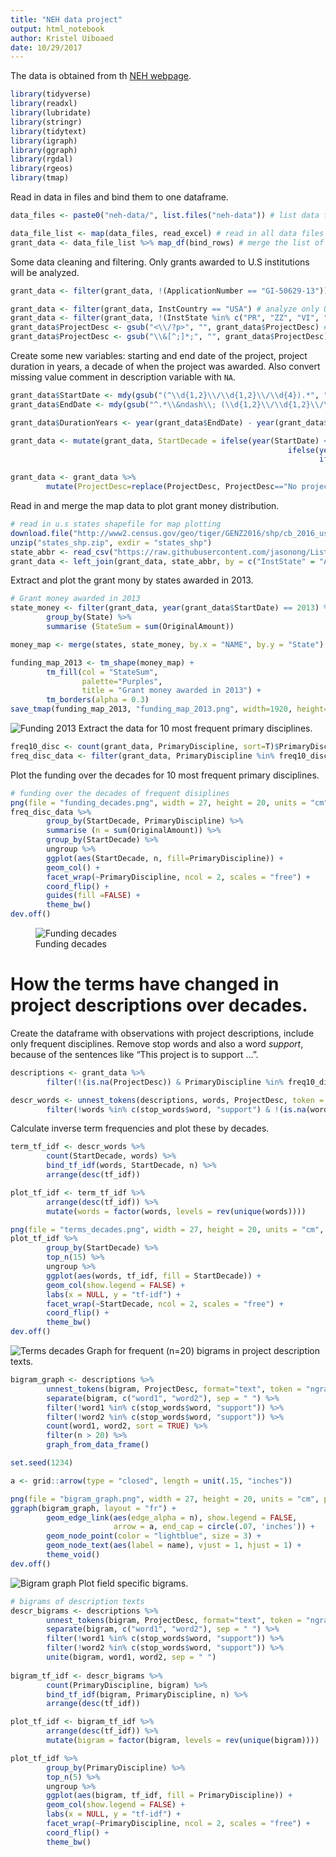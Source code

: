 ```yaml
---
title: "NEH data project"
output: html_notebook
author: Kristel Uiboaed
date: 10/29/2017
---
```


The data is obtained from th [NEH webpage](https://securegrants.neh.gov/publicquery/).

```r
library(tidyverse)
library(readxl)
library(lubridate)
library(stringr)
library(tidytext)
library(igraph)
library(ggraph)
library(rgdal)
library(rgeos)
library(tmap)
```
Read in data in files and bind them to one dataframe. 

```r
data_files <- paste0("neh-data/", list.files("neh-data")) # list data files

data_file_list <- map(data_files, read_excel) # read in all data files
grant_data <- data_file_list %>% map_df(bind_rows) # merge the list of df-s into one dataframe

```
Some data cleaning and filtering. Only grants awarded to U.S institutions will be analyzed.

```r
grant_data <- filter(grant_data, !(ApplicationNumber == "GI-50629-13")) # remove an observation with error

grant_data <- filter(grant_data, InstCountry == "USA") # analyze only U.S grants
grant_data <- filter(grant_data, !(InstState %in% c("PR", "ZZ", "VI", "GU", "AS", "MP")))
grant_data$ProjectDesc <- gsub("<\\/?p>", "", grant_data$ProjectDesc) # remove html-tags
grant_data$ProjectDesc <- gsub("\\&[^;]*;", "", grant_data$ProjectDesc) # remove html-entities
```

Create some new variables: starting and end date of the project, project duration in years, a decade of when the project was awarded. Also convert missing value comment in description variable with `NA`.

```r
grant_data$StartDate <- mdy(gsub("(^\\d{1,2}\\/\\d{1,2}\\/\\d{4}).*", "\\1", grant_data$GrantPeriod))
grant_data$EndDate <- mdy(gsub("^.*\\&ndash\\; (\\d{1,2}\\/\\d{1,2}\\/\\d{4})", "\\1", grant_data$GrantPeriod))

grant_data$DurationYears <- year(grant_data$EndDate) - year(grant_data$StartDate)

grant_data <- mutate(grant_data, StartDecade = ifelse(year(StartDate) < 1990, "1980",
                                                              ifelse(year(StartDate) < 2000 & year(StartDate) > 1989, "1990",
                                                                     ifelse(year(StartDate) < 2010 & year(StartDate) > 1999, "2000", "2010"))))

grant_data <- grant_data %>%
        mutate(ProjectDesc=replace(ProjectDesc, ProjectDesc=="No project description available", NA)) # replace, missing value comments in description column

```

Read in and merge the map data to plot grant money distribution.

```r
# read in u.s states shapefile for map plotting
download.file("http://www2.census.gov/geo/tiger/GENZ2016/shp/cb_2016_us_state_20m.zip", dest = "states_shp.zip", mode = "wb")
unzip("states_shp.zip", exdir = "states_shp")
state_abbr <- read_csv("https://raw.githubusercontent.com/jasonong/List-of-US-States/master/states.csv") # download state names and abbreviation table
grant_data <- left_join(grant_data, state_abbr, by = c("InstState" = "Abbreviation"))
```
Extract and plot the grant mony by states awarded in 2013.

```r
# Grant money awarded in 2013 
state_money <- filter(grant_data, year(grant_data$StartDate) == 2013) %>%
        group_by(State) %>%
        summarise (StateSum = sum(OriginalAmount))

money_map <- merge(states, state_money, by.x = "NAME", by.y = "State")

funding_map_2013 <- tm_shape(money_map) +
        tm_fill(col = "StateSum",
                palette="Purples",
                title = "Grant money awarded in 2013") +
        tm_borders(alpha = 0.3)
save_tmap(funding_map_2013, "funding_map_2013.png", width=1920, height=1080)
```
![Funding 2013](funding_map_2013.png)
Extract the data for 10 most frequent primary disciplines.

```r
freq10_disc <- count(grant_data, PrimaryDiscipline, sort=T)$PrimaryDiscipline[1:10]
freq_disc_data <- filter(grant_data, PrimaryDiscipline %in% freq10_disc)
```

Plot the funding over the decades for 10 most frequent primary disciplines.

```r
# funding over the decades of frequent disiplines
png(file = "funding_decades.png", width = 27, height = 20, units = "cm", pointsize = 10, bg = "transparent", res = 500)
freq_disc_data %>%
        group_by(StartDecade, PrimaryDiscipline) %>%
        summarise (n = sum(OriginalAmount)) %>% 
        group_by(StartDecade) %>% 
        ungroup %>%
        ggplot(aes(StartDecade, n, fill=PrimaryDiscipline)) +
        geom_col() +
        facet_wrap(~PrimaryDiscipline, ncol = 2, scales = "free") +
        coord_flip() +
        guides(fill =FALSE) +
        theme_bw()
dev.off()
```

![Funding decades](funding_decades.png)

# How the terms have changed in project descriptions over decades.

Create the dataframe with observations with project descriptions, include only frequent disciplines. Remove stop words and also a word *support*, because of the sentences like "This project is to support ... ".

```r
descriptions <- grant_data %>% 
        filter(!(is.na(ProjectDesc)) & PrimaryDiscipline %in% freq10_disc) 

descr_words <- unnest_tokens(descriptions, words, ProjectDesc, token = "words") %>%
        filter(!words %in% c(stop_words$word, "support") & !(is.na(words)))
```

Calculate inverse term frequencies and plot these by decades.

```r
term_tf_idf <- descr_words %>%
        count(StartDecade, words) %>%
        bind_tf_idf(words, StartDecade, n) %>%
        arrange(desc(tf_idf))

plot_tf_idf <- term_tf_idf %>%
        arrange(desc(tf_idf)) %>%
        mutate(words = factor(words, levels = rev(unique(words))))

png(file = "terms_decades.png", width = 27, height = 20, units = "cm", pointsize = 10, bg = "transparent", res = 500)
plot_tf_idf %>% 
        group_by(StartDecade) %>% 
        top_n(15) %>% 
        ungroup %>%
        ggplot(aes(words, tf_idf, fill = StartDecade)) +
        geom_col(show.legend = FALSE) +
        labs(x = NULL, y = "tf-idf") +
        facet_wrap(~StartDecade, ncol = 2, scales = "free") +
        coord_flip() +
        theme_bw()
dev.off()
```
![Terms decades](terms_decades.png)
Graph for frequent (n=20) bigrams in project description texts.
```r
bigram_graph <- descriptions %>%
        unnest_tokens(bigram, ProjectDesc, format="text", token = "ngrams", n = 2) %>%
        separate(bigram, c("word1", "word2"), sep = " ") %>% 
        filter(!word1 %in% c(stop_words$word, "support")) %>%
        filter(!word2 %in% c(stop_words$word, "support")) %>% 
        count(word1, word2, sort = TRUE) %>% 
        filter(n > 20) %>%
        graph_from_data_frame()

set.seed(1234)

a <- grid::arrow(type = "closed", length = unit(.15, "inches"))

png(file = "bigram_graph.png", width = 27, height = 20, units = "cm", pointsize = 10, bg = "transparent", res = 500)
ggraph(bigram_graph, layout = "fr") +
        geom_edge_link(aes(edge_alpha = n), show.legend = FALSE,
                       arrow = a, end_cap = circle(.07, 'inches')) +
        geom_node_point(color = "lightblue", size = 3) +
        geom_node_text(aes(label = name), vjust = 1, hjust = 1) +
        theme_void()
dev.off()
```

![Bigram graph](bigram_graph.png)
Plot field specific bigrams.

```r
# bigrams of description texts
descr_bigrams <- descriptions %>%
        unnest_tokens(bigram, ProjectDesc, format="text", token = "ngrams", n = 2) %>%
        separate(bigram, c("word1", "word2"), sep = " ") %>% 
        filter(!word1 %in% c(stop_words$word, "support")) %>%
        filter(!word2 %in% c(stop_words$word, "support")) %>% 
        unite(bigram, word1, word2, sep = " ")
        
bigram_tf_idf <- descr_bigrams %>%
        count(PrimaryDiscipline, bigram) %>%
        bind_tf_idf(bigram, PrimaryDiscipline, n) %>%
        arrange(desc(tf_idf))

plot_tf_idf <- bigram_tf_idf %>%
        arrange(desc(tf_idf)) %>%
        mutate(bigram = factor(bigram, levels = rev(unique(bigram))))

plot_tf_idf %>% 
        group_by(PrimaryDiscipline) %>% 
        top_n(5) %>% 
        ungroup %>%
        ggplot(aes(bigram, tf_idf, fill = PrimaryDiscipline)) +
        geom_col(show.legend = FALSE) +
        labs(x = NULL, y = "tf-idf") +
        facet_wrap(~PrimaryDiscipline, ncol = 2, scales = "free") +
        coord_flip() + 
        theme_bw()
```

